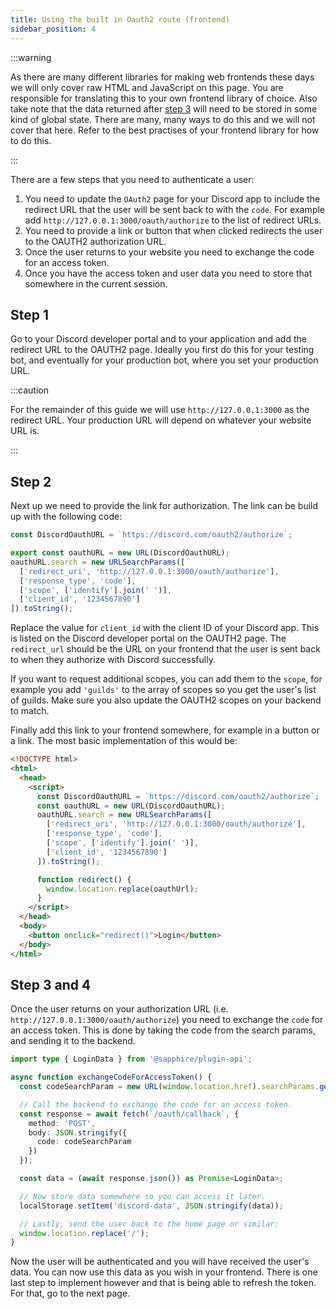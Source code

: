 ```yaml
---
title: Using the built in Oauth2 route (frontend)
sidebar_position: 4
---
```


:::warning

As there are many different libraries for making web frontends these days we will only cover raw HTML and JavaScript on
this page. You are responsible for translating this to your own frontend library of choice. Also take note that the data
returned after [step 3](#step-3-and-4) will need to be stored in some kind of global state. There are many, many ways to
do this and we will not cover that here. Refer to the best practises of your frontend library for how to do this.

:::

There are a few steps that you need to authenticate a user:

1. You need to update the `OAuth2` page for your Discord app to include the redirect URL that the user will be sent back
   to with the `code`. For example add `http://127.0.0.1:3000/oauth/authorize` to the list of redirect URLs.
2. You need to provide a link or button that when clicked redirects the user to the OAUTH2 authorization URL.
3. Once the user returns to your website you need to exchange the code for an access token.
4. Once you have the access token and user data you need to store that somewhere in the current session.

## Step 1

Go to your Discord developer portal and to your application and add the redirect URL to the OAUTH2 page. Ideally you
first do this for your testing bot, and eventually for your production bot, where you set your production URL.

:::caution

For the remainder of this guide we will use `http://127.0.0.1:3000` as the redirect URL. Your production URL will depend
on whatever your website URL is.

:::

## Step 2

Next up we need to provide the link for authorization. The link can be build up with the following code:

```typescript ts2esm2cjs
const DiscordOauthURL = `https://discord.com/oauth2/authorize`;

export const oauthURL = new URL(DiscordOauthURL);
oauthURL.search = new URLSearchParams([
  ['redirect_uri', 'http://127.0.0.1:3000/oauth/authorize'],
  ['response_type', 'code'],
  ['scope', ['identify'].join(' ')],
  ['client_id', '1234567890']
]).toString();
```

Replace the value for `client_id` with the client ID of your Discord app. This is listed on the Discord developer portal
on the OAUTH2 page. The `redirect_url` should be the URL on your frontend that the user is sent back to when they
authorize with Discord successfully.

If you want to request additional scopes, you can add them to the `scope`, for example you add `'guilds'` to the array
of scopes so you get the user's list of guilds. Make sure you also update the OAUTH2 scopes on your backend to match.

Finally add this link to your frontend somewhere, for example in a button or a link. The most basic implementation of
this would be:

```html {5-16,20} showLineNumbers
<!DOCTYPE html>
<html>
  <head>
    <script>
      const DiscordOauthURL = `https://discord.com/oauth2/authorize`;
      const oauthURL = new URL(DiscordOauthURL);
      oauthURL.search = new URLSearchParams([
        ['redirect_uri', 'http://127.0.0.1:3000/oauth/authorize'],
        ['response_type', 'code'],
        ['scope', ['identify'].join(' ')],
        ['client_id', '1234567890']
      ]).toString();

      function redirect() {
        window.location.replace(oauthUrl);
      }
    </script>
  </head>
  <body>
    <button onclick="redirect()">Login</button>
  </body>
</html>
```

## Step 3 and 4

Once the user returns on your authorization URL (i.e. `http://127.0.0.1:3000/oauth/authorize`) you need to exchange the
`code` for an access token. This is done by taking the code from the search params, and sending it to the backend.

```typescript ts2esm2cjs|{2-10}|{4-12}
import type { LoginData } from '@sapphire/plugin-api';

async function exchangeCodeForAccessToken() {
  const codeSearchParam = new URL(window.location.href).searchParams.get('code');

  // Call the backend to exchange the code for an access token.
  const response = await fetch(`/oauth/callback`, {
    method: 'POST',
    body: JSON.stringify({
      code: codeSearchParam
    })
  });

  const data = (await response.json()) as Promise<LoginData>;

  // Now store data somewhere so you can access it later.
  localStorage.setItem('discord-data', JSON.stringify(data));

  // Lastly, send the user back to the home page or similar:
  window.location.replace('/');
}
```

Now the user will be authenticated and you will have received the user's data. You can now use this data as you wish in
your frontend. There is one last step to implement however and that is being able to refresh the token. For that, go to
the next page.
